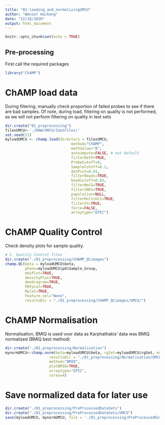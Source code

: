 ```yaml
---
title: "01-loading_and_normalizingUMCU"
author: "Wenzel Hackeng"
date: "22/10/2020"
output: html_document
---
```


```r
knitr::opts_chunk$set(echo = TRUE)
```

## **Pre-processing**
First call the required packages
```r
library("ChAMP")
```

# ChAMP load data 
During filtering, manually check proportion of failed probes to see if there are bad samples. Of note, during load, filtering on quality is not performed, as we will not perform filtering on quality in test sets
```r
dir.create("01_preprocessing")
filesUMCU<-'./RAW/UMCU/IdatFiles/'
set.seed(11)
myloadUMCU <- champ.load(directory = filesUMCU,
                              method="ChAMP",
                              methValue="B",
                              autoimpute=FALSE, # not default
                              filterDetP=TRUE,
                              ProbeCutoff=0,
                              SampleCutoff=0.1,
                              detPcut=0.01,
                              filterBeads=TRUE,
                              beadCutoff=0.05,
                              filterNoCG=TRUE,
                              filterSNPs=TRUE,
                              population=NULL,
                              filterMultiHit=TRUE,
                              filterXY=TRUE,
                              force=FALSE,
                              arraytype="EPIC")
```
# ChAMP Quality Control 
Check density plots for sample quality. 
```r

# 1. Quality Control files
dir.create("./01_preprocessing/CHAMP_QCimages")
champ.QC(beta = myloadUMCU$beta,
         pheno=myloadUMCU$pd$Sample_Group,
         mdsPlot=TRUE,
         densityPlot=TRUE,
         dendrogram=TRUE,
         PDFplot=TRUE,
         Rplot=TRUE,
         Feature.sel="None",
         resultsDir = "./01_preprocessing/CHAMP_QCimages/UMCU/")
```

# ChAMP Normalisation
Normalisation, BMIQ is used voor data as Karphathakis' data was BMIQ normalized (BMIQ best method)

```r
dir.create("./01_preprocessing/Normalisation")
mynormUMCU<-champ.norm(beta=myloadUMCU$beta, rgSet=myloadUMCU$rgSet, mset=myloadUMCU$mset, 
                    resultsDir = "./01_preprocessing/Normalisation/UMCU/", 
                    method="BMIQ", 
                    plotBMIQ=TRUE, 
                    arraytype="EPIC",
                    cores=4)
```

# Save normalized data for later use
```r
dir.create("./01_preprocessing/PreProcessedDataSets")
dir.create("./01_preprocessing/PreProcessedDataSets/UMCU")
save(myloadUMCU, mynormUMCU, file = './01_preprocessing/PreProcessedDataSets/UMCU/preprocessedUMCU.rData')
```

